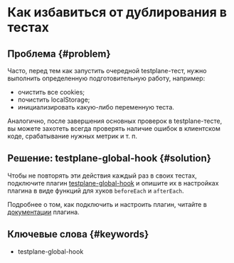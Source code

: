 # Как избавиться от дублирования в тестах

## Проблема {#problem}

Часто, перед тем как запустить очередной testplane-тест, нужно выполнить определенную подготовительную работу, например:

-   очистить все cookies;
-   почистить localStorage;
-   инициализировать какую-либо переменную теста.

Аналогично, после завершения основных проверок в testplane-тесте, вы можете захотеть всегда проверять наличие ошибок в клиентском коде, срабатывание нужных метрик и т. п.

## Решение: testplane-global-hook {#solution}

Чтобы не повторять эти действия каждый раз в своих тестах, подключите плагин [testplane-global-hook][testplane-global-hook] и опишите их в настройках плагина в виде функций для хуков `beforeEach` и `afterEach`.

Подробнее о том, как подключить и настроить плагин, читайте в [документации][testplane-global-hook] плагина.

## Ключевые слова {#keywords}

-   testplane-global-hook

[testplane-global-hook]: ../../plugins/testplane-global-hook
